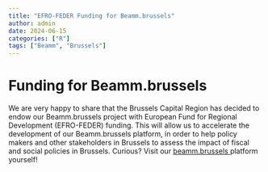 ```yaml
---
title: "EFRO-FEDER Funding for Beamm.brussels"
author: admin
date: 2024-06-15
categories: ["R"]
tags: ["Beamm", "Brussels"]
---
```


# Funding for Beamm.brussels  
We are very happy to share that the Brussels Capital Region has decided to endow our Beamm.brussels project with European Fund for Regional Development (EFRO-FEDER) funding. This will allow us to accelerate the development of our Beamm.brussels platform, in order to help policy makers and other stakeholders in Brussels to assess the impact of fiscal and social policies in Brussels. Curious? Visit our <a href="https://beamm.brussels"> beamm.brussels </a> platform yourself!